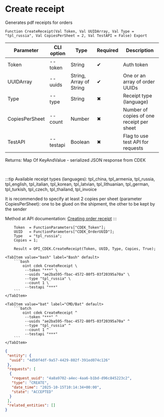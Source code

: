﻿---
sidebar_position: 8
description: Create receipt and other functions to work with CDEK in the Open Integration Package, a free open-source integration library for 1C:Enterprise 8, OneScript and CLI
keywords: [1C, 1С, 1С:Enterprise, 1С:Enterprise 8.3, API, Integration, Services, Exchange, OneScript, CLI, CDEK]
---


# Create receipt
 Generates pdf receipts for orders



`Function CreateReceipt(Val Token, Val UUIDArray, Val Type = "tpl_russia", Val CopiesPerSheet = 2, Val TestAPI = False) Export`

  | Parameter | CLI option | Type | Required | Description |
  |-|-|-|-|-|
  | Token | --token | String | &#x2714; | Auth token |
  | UUIDArray | --uuids | String, Array of String | &#x2714; | One or an array of order UUIDs |
  | Type | --type | String | &#x2716; | Receipt type (language) |
  | CopiesPerSheet | --count | Number | &#x2716; | Number of copies of one receipt per sheet |
  | TestAPI | --testapi | Boolean | &#x2716; | Flag to use test API for requests |

  
  Returns:  Map Of KeyAndValue - serialized JSON response from CDEK

<br/>

:::tip
Available receipt types (languages): tpl_china, tpl_armenia, tpl_russia, tpl_english, tpl_italian, tpl_korean, tpl_latvian, tpl_lithuanian, tpl_german, tpl_turkish, tpl_czech, tpl_thailand, tpl_invoice

It is recommended to specify at least 2 copies per sheet (parameter CopiesPerSheet): one to be glued on the shipment, the other to be kept by the sender

Method at API documentation: [Creating order receipt](https://api-docs.cdek.ru/36969649.html)
:::
<br/>


```bsl title="1C:Enterprise/OneScript code example"
    Token  = FunctionParameters["CDEK_Token"];
    UUID   = FunctionParameters["CDEK_OrderUUID"];
    Type   = "tpl_russia";
    Copies = 1;

    Result = OPI_CDEK.CreateReceipt(Token, UUID, Type, Copies, True);
```
 

 <Tabs>
  
    <TabItem value="bash" label="Bash" default>
        ```bash
            oint cdek CreateReceipt \
             --token "***" \
             --uuids "ae2ba595-fbac-4572-80f5-03f20395a70a" \
             --type "tpl_russia" \
             --count 1 \
             --testapi "***"
        ```
    </TabItem>
  
    <TabItem value="bat" label="CMD/Bat" default>
        ```batch
            oint cdek CreateReceipt ^
             --token "***" ^
             --uuids "ae2ba595-fbac-4572-80f5-03f20395a70a" ^
             --type "tpl_russia" ^
             --count 1 ^
             --testapi "***"
        ```
    </TabItem>
</Tabs>


```json title="Result"
{
 "entity": {
  "uuid": "4d50f4df-9a57-4429-802f-391ed074c126"
 },
 "requests": [
  {
   "request_uuid": "4a8a9702-a4ec-4aa6-b1bd-d96c845223c2",
   "type": "CREATE",
   "date_time": "2025-10-15T10:14:34+00:00",
   "state": "ACCEPTED"
  }
 ],
 "related_entities": []
}
```
